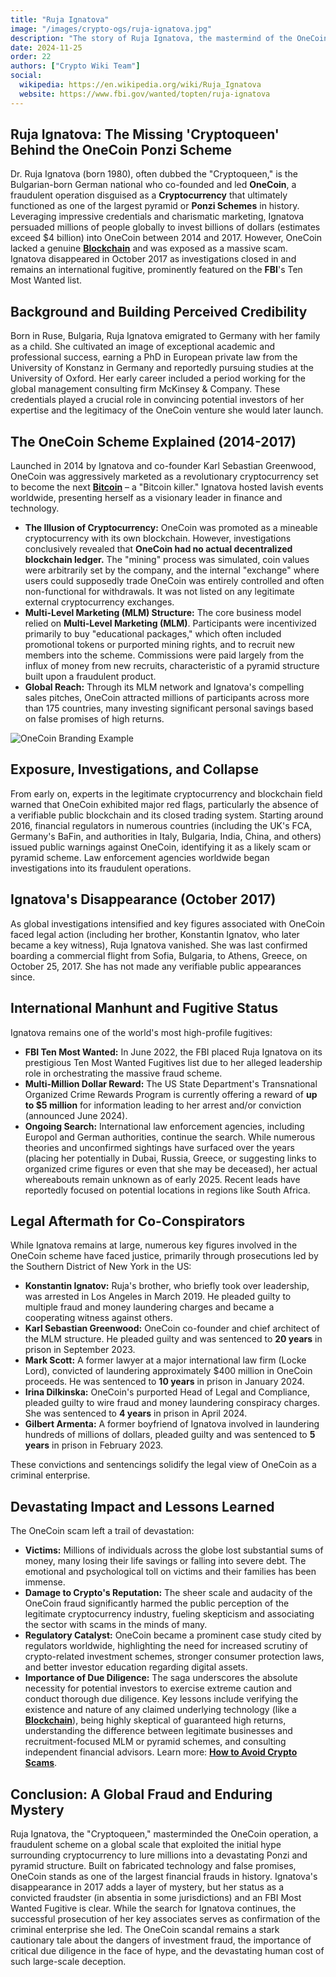 ```yaml
---
title: "Ruja Ignatova"
image: "/images/crypto-ogs/ruja-ignatova.jpg"
description: "The story of Ruja Ignatova, the mastermind of the OneCoin scam, her disappearance and the FBI's hunt to bring her to justice."
date: 2024-11-25
order: 22
authors: ["Crypto Wiki Team"]
social:
  wikipedia: https://en.wikipedia.org/wiki/Ruja_Ignatova
  website: https://www.fbi.gov/wanted/topten/ruja-ignatova
---
```


## **Ruja Ignatova: The Missing 'Cryptoqueen' Behind the OneCoin Ponzi Scheme**

Dr. Ruja Ignatova (born 1980), often dubbed the "Cryptoqueen," is the Bulgarian-born German national who co-founded and led **OneCoin**, a fraudulent operation disguised as a **Cryptocurrency** that ultimately functioned as one of the largest pyramid or **Ponzi Schemes** in history. Leveraging impressive credentials and charismatic marketing, Ignatova persuaded millions of people globally to invest billions of dollars (estimates exceed $4 billion) into OneCoin between 2014 and 2017. However, OneCoin lacked a genuine **[Blockchain](/posts/what-is-blockchain)** and was exposed as a massive scam. Ignatova disappeared in October 2017 as investigations closed in and remains an international fugitive, prominently featured on the **FBI**'s Ten Most Wanted list.

## **Background and Building Perceived Credibility**

Born in Ruse, Bulgaria, Ruja Ignatova emigrated to Germany with her family as a child. She cultivated an image of exceptional academic and professional success, earning a PhD in European private law from the University of Konstanz in Germany and reportedly pursuing studies at the University of Oxford. Her early career included a period working for the global management consulting firm McKinsey & Company. These credentials played a crucial role in convincing potential investors of her expertise and the legitimacy of the OneCoin venture she would later launch.

## **The OneCoin Scheme Explained (2014-2017)**

Launched in 2014 by Ignatova and co-founder Karl Sebastian Greenwood, OneCoin was aggressively marketed as a revolutionary cryptocurrency set to become the next **[Bitcoin](/posts/what-is-bitcoin)** – a "Bitcoin killer." Ignatova hosted lavish events worldwide, presenting herself as a visionary leader in finance and technology.

- **The Illusion of Cryptocurrency:** OneCoin was promoted as a mineable cryptocurrency with its own blockchain. However, investigations conclusively revealed that **OneCoin had no actual decentralized blockchain ledger.** The "mining" process was simulated, coin values were arbitrarily set by the company, and the internal "exchange" where users could supposedly trade OneCoin was entirely controlled and often non-functional for withdrawals. It was not listed on any legitimate external cryptocurrency exchanges.
- **Multi-Level Marketing (MLM) Structure:** The core business model relied on **Multi-Level Marketing (MLM)**. Participants were incentivized primarily to buy "educational packages," which often included promotional tokens or purported mining rights, and to recruit new members into the scheme. Commissions were paid largely from the influx of money from new recruits, characteristic of a pyramid structure built upon a fraudulent product.
- **Global Reach:** Through its MLM network and Ignatova's compelling sales pitches, OneCoin attracted millions of participants across more than 175 countries, many investing significant personal savings based on false promises of high returns.

![OneCoin Branding Example](/images/posts/one-coin.jpeg)

## **Exposure, Investigations, and Collapse**

From early on, experts in the legitimate cryptocurrency and blockchain field warned that OneCoin exhibited major red flags, particularly the absence of a verifiable public blockchain and its closed trading system. Starting around 2016, financial regulators in numerous countries (including the UK's FCA, Germany's BaFin, and authorities in Italy, Bulgaria, India, China, and others) issued public warnings against OneCoin, identifying it as a likely scam or pyramid scheme. Law enforcement agencies worldwide began investigations into its fraudulent operations.

## **Ignatova's Disappearance (October 2017)**

As global investigations intensified and key figures associated with OneCoin faced legal action (including her brother, Konstantin Ignatov, who later became a key witness), Ruja Ignatova vanished. She was last confirmed boarding a commercial flight from Sofia, Bulgaria, to Athens, Greece, on October 25, 2017. She has not made any verifiable public appearances since.

## **International Manhunt and Fugitive Status**

Ignatova remains one of the world's most high-profile fugitives:

- **FBI Ten Most Wanted:** In June 2022, the FBI placed Ruja Ignatova on its prestigious Ten Most Wanted Fugitives list due to her alleged leadership role in orchestrating the massive fraud scheme.
- **Multi-Million Dollar Reward:** The US State Department's Transnational Organized Crime Rewards Program is currently offering a reward of **up to $5 million** for information leading to her arrest and/or conviction (announced June 2024).
- **Ongoing Search:** International law enforcement agencies, including Europol and German authorities, continue the search. While numerous theories and unconfirmed sightings have surfaced over the years (placing her potentially in Dubai, Russia, Greece, or suggesting links to organized crime figures or even that she may be deceased), her actual whereabouts remain unknown as of early 2025. Recent leads have reportedly focused on potential locations in regions like South Africa.

## **Legal Aftermath for Co-Conspirators**

While Ignatova remains at large, numerous key figures involved in the OneCoin scheme have faced justice, primarily through prosecutions led by the Southern District of New York in the US:

- **Konstantin Ignatov:** Ruja's brother, who briefly took over leadership, was arrested in Los Angeles in March 2019. He pleaded guilty to multiple fraud and money laundering charges and became a cooperating witness against others.
- **Karl Sebastian Greenwood:** OneCoin co-founder and chief architect of the MLM structure. He pleaded guilty and was sentenced to **20 years** in prison in September 2023.
- **Mark Scott:** A former lawyer at a major international law firm (Locke Lord), convicted of laundering approximately $400 million in OneCoin proceeds. He was sentenced to **10 years** in prison in January 2024.
- **Irina Dilkinska:** OneCoin's purported Head of Legal and Compliance, pleaded guilty to wire fraud and money laundering conspiracy charges. She was sentenced to **4 years** in prison in April 2024.
- **Gilbert Armenta:** A former boyfriend of Ignatova involved in laundering hundreds of millions of dollars, pleaded guilty and was sentenced to **5 years** in prison in February 2023.

These convictions and sentencings solidify the legal view of OneCoin as a criminal enterprise.

## **Devastating Impact and Lessons Learned**

The OneCoin scam left a trail of devastation:

- **Victims:** Millions of individuals across the globe lost substantial sums of money, many losing their life savings or falling into severe debt. The emotional and psychological toll on victims and their families has been immense.
- **Damage to Crypto's Reputation:** The sheer scale and audacity of the OneCoin fraud significantly harmed the public perception of the legitimate cryptocurrency industry, fueling skepticism and associating the sector with scams in the minds of many.
- **Regulatory Catalyst:** OneCoin became a prominent case study cited by regulators worldwide, highlighting the need for increased scrutiny of crypto-related investment schemes, stronger consumer protection laws, and better investor education regarding digital assets.
- **Importance of Due Diligence:** The saga underscores the absolute necessity for potential investors to exercise extreme caution and conduct thorough due diligence. Key lessons include verifying the existence and nature of any claimed underlying technology (like a **[Blockchain](/posts/what-is-blockchain)**), being highly skeptical of guaranteed high returns, understanding the difference between legitimate businesses and recruitment-focused MLM or pyramid schemes, and consulting independent financial advisors. Learn more: **[How to Avoid Crypto Scams](/posts/how-to-avoid-crypto-scams)**.

## **Conclusion: A Global Fraud and Enduring Mystery**

Ruja Ignatova, the "Cryptoqueen," masterminded the OneCoin operation, a fraudulent scheme on a global scale that exploited the initial hype surrounding cryptocurrency to lure millions into a devastating Ponzi and pyramid structure. Built on fabricated technology and false promises, OneCoin stands as one of the largest financial frauds in history. Ignatova's disappearance in 2017 adds a layer of mystery, but her status as a convicted fraudster (in absentia in some jurisdictions) and an FBI Most Wanted Fugitive is clear. While the search for Ignatova continues, the successful prosecution of her key associates serves as confirmation of the criminal enterprise she led. The OneCoin scandal remains a stark cautionary tale about the dangers of investment fraud, the importance of critical due diligence in the face of hype, and the devastating human cost of such large-scale deception.
